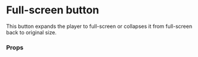 
<Meta of={FullscreenButtonStories} name="Docs" />

<Canvas of={FullscreenButtonStories.Primary} />

# Full-screen button

This button expands the player to full-screen or collapses it from full-screen back to original size.

### Props

<ArgTypes of={FullscreenButtonStories.Primary} />
